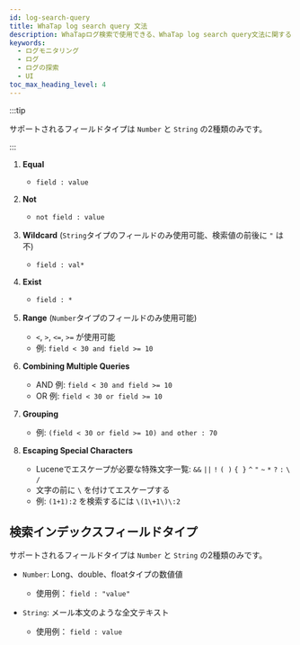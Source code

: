 ```yaml
---
id: log-search-query
title: WhaTap log search query 文法
description: WhaTapログ検索で使用できる、WhaTap log search query文法に関するドキュメントです。
keywords:
  - ログモニタリング
  - ログ
  - ログの探索
  - UI
toc_max_heading_level: 4
---
```


:::tip

サポートされるフィールドタイプは `Number` と `String` の2種類のみです。

:::

1. **Equal**
    * `field : value`

1. **Not**
    * `not field : value`

1. **Wildcard** (`String`タイプのフィールドのみ使用可能、検索値の前後に `"` は不)
    * `field : val*`

1. **Exist**
    * `field : *`

1. **Range** (`Number`タイプのフィールドのみ使用可能)
    * `<`, `>`, `<=`, `>=` が使用可能
    * 例: `field < 30 and field >= 10`

1. **Combining Multiple Queries**
    * AND 例: `field < 30 and field >= 10`
    * OR 例: `field < 30 or field >= 10`

1. **Grouping**
    * 例: `(field < 30 or field >= 10) and other : 70`

1. **Escaping Special Characters**
    * Luceneでエスケープが必要な特殊文字一覧: `&&` `||` `!` `( )` `{ }` `^` `"` `~` `*` `?` `:` `\` `/`
    * 文字の前に `\` を付けてエスケープする
    * 例: `(1+1):2` を検索するには `\(1\+1\)\:2`


## **検索インデックスフィールドタイプ**

サポートされるフィールドタイプは `Number` と `String` の2種類のみです。

- `Number`: Long、double、floatタイプの数値値

  - 使用例： `field : "value"`

- `String`: メール本文のような全文テキスト

  - 使用例： `field : value`
